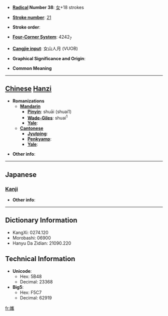 * '''[[Wiktionary:Chinese radical index| Radical]] Number 38''': [[Wiktionary:Chinese radical index 女|女]]+18 strokes

* '''[[Wiktionary:Chinese total strokes index|Stroke number]]''': [[Wiktionary:Chinese total strokes index 21|21]]

* '''Stroke order''': 

* '''[[Wiktionary:Chinese four corner index|Four-Corner System]]''': 4242<sub>7</sub>

* '''[[Wiktionary:Chinese Cangjie index|Cangjie input]]''': 女山人月 (VUOB)

* '''Graphical Significance and Origin''': 

* '''Common Meaning'''

----

== [[Chinese]] [[Hanzi]] ==

* '''Romanizations'''
** '''[[Mandarin]]'''
*** '''[[Pinyin]]''': shuāi (shuai1)
*** '''[[Wade-Giles]]''': shuai<sup>1</sup>
*** '''[[Yale]]''': 
** '''[[Cantonese]]'''
*** '''[[Jyutping]]''':
*** '''[[Penkyamp]]''': 
*** '''[[Yale]]''': 

* '''Other info''': 

----

==Japanese==
===[[Kanji]]===
{{kanji|on readings=[[すい]] (sui), [[い]] (i), [[くわい]] (kuwai), [[え]] (e), [[き]] (ki), [[けい]] (kei)|kun readings=[[おろかでしなおつくる]] (orokadeshinaotsukuru)}}

* '''Other info''':  

----

== Dictionary Information ==

* KangXi: 0274.120
* Morobashi: 06900
* Hanyu Da Zidian: 21090.220

== Technical Information ==

* '''Unicode''':
** Hex: 5B48
** Decimal: 23368
* '''Big5''':
** Hex: F5C7
** Decimal: 62919

[[fr:孈]]